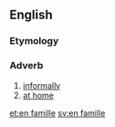 ==English==

===Etymology===
{{etyl|fr}}

===Adverb===
{{en-adv|head=[[en]] [[famille]]|?}}

# [[informally]]
# [[at home]]

[[et:en famille]]
[[sv:en famille]]